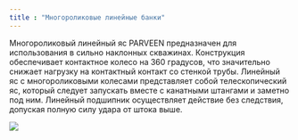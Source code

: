 ```yaml
---
title : "Многороликовые линейные банки"
---
```


Многороликовый линейный яс PARVEEN предназначен для использования в сильно наклонных скважинах. Конструкция обеспечивает контактное колесо на 360 градусов, что значительно снижает нагрузку на контактный контакт со стенкой трубы. Линейный яс с многороликовыми колесами представляет собой телескопический яс, который следует запускать вместе с канатными штангами и заметно под ним. Линейный подшипник осуществляет действие без следствия, допуская полную силу удара от штока выше.

<img src="./wireline-tubular-jars.png" />